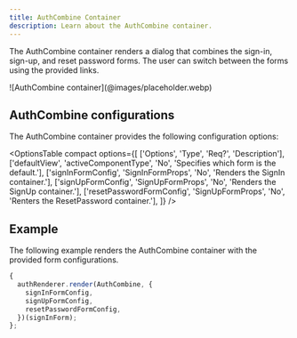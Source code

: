 ```yaml
---
title: AuthCombine Container
description: Learn about the AuthCombine container.
---
```



The AuthCombine container renders a dialog that combines the sign-in, sign-up, and reset password forms. The user can switch between the forms using the provided links.

<Diagram caption="AuthCombine container">
  ![AuthCombine container](@images/placeholder.webp)
</Diagram>

## AuthCombine configurations

The AuthCombine container provides the following configuration options:

<OptionsTable
compact
    options={[
        ['Options', 'Type', 'Req?', 'Description'],
        ['defaultView', 'activeComponentType', 'No', 'Specifies which form is the default.'],
        ['signInFormConfig', 'SignInFormProps', 'No', 'Renders the SignIn container.'],
        ['signUpFormConfig', 'SignUpFormProps', 'No', 'Renders the SignUp container.'],
        ['resetPasswordFormConfig', 'SignUpFormProps', 'No', 'Renters the ResetPassword container.'],
    ]}
/>

## Example

The following example renders the AuthCombine container with the provided form configurations.

```javascript
{
  authRenderer.render(AuthCombine, {
    signInFormConfig,
    signUpFormConfig,
    resetPasswordFormConfig,
  })(signInForm);
};
```
